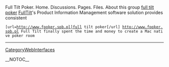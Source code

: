 Full Tilt Poker. Home. Discussions. Pages. Files. About this group <a href="http://www.fpoker.spb.pl">full tilt poker</a> [[FullTilt]]'s Product Information Management software solution provides consistent 
 [url=http://www.fpoker.spb.pl]full tilt poker[/url] http://www.fpoker.spb.pl Full Tilt finally spent the time and money to create a Mac native poker room
----
[[CategoryWebInterfaces]]

__NOTOC__